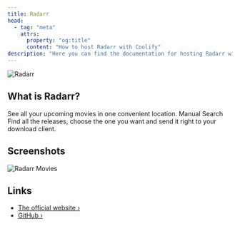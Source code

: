 ```yaml
---
title: Radarr
head:
  - tag: "meta"
    attrs:
      property: "og:title"
      content: "How to host Radarr with Coolify"
description: "Here you can find the documentation for hosting Radarr with Coolify."
---
```



<Badge text="One-click setup." variant="note" size="large" />

![Radarr](../../../assets/images/services/radarr.svg)

## What is Radarr?

See all your upcoming movies in one convenient location. Manual Search Find all the releases, choose the one you want and send it right to your download client.

## Screenshots

![Radarr Movies](../../../assets/images/screenshots/radarr_screenshot.png)

## Links

- [The official website ›](https://radarr.video/)
- [GitHub ›](https://github.com/Radarr/Radarr)

